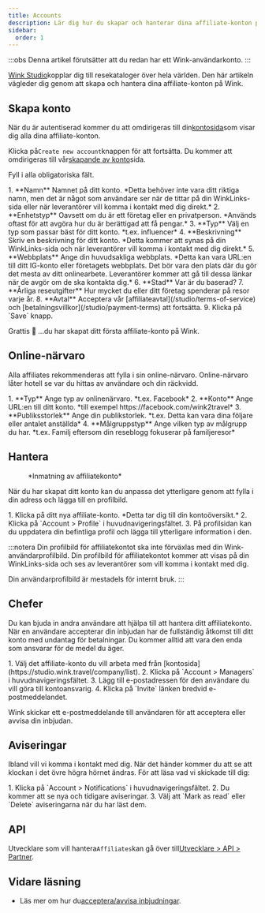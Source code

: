 ```yaml
---
title: Accounts
description: Lär dig hur du skapar och hanterar dina affiliate-konton på Wink.
sidebar:
  order: 1
---
```


:::obs
Denna artikel förutsätter att du redan har ett Wink-användarkonto.
:::

[Wink Studio](https://studio.wink.travel)kopplar dig till resekataloger över hela världen. Den här artikeln vägleder dig genom att skapa och hantera dina affiliate-konton på Wink.

## Skapa konto

När du är autentiserad kommer du att omdirigeras till din[kontosida](https://studio.wink.travel/company/list)som visar dig alla dina affiliate-konton.

Klicka på`Create new account`knappen för att fortsätta. Du kommer att omdirigeras till vår[skapande av konto](https://studio.wink.travel/company/create)sida.

Fyll i alla obligatoriska fält.

<Steps>
  1. **Namn** Namnet på ditt konto. *Detta behöver inte vara ditt riktiga namn, men det är något som användare ser när de tittar på din WinkLinks-sida eller när leverantörer vill komma i kontakt med dig direkt.*
  2. **Enhetstyp** Oavsett om du är ett företag eller en privatperson. *Används oftast för att avgöra hur du är berättigad att få pengar.*
  3. **Typ** Välj en typ som passar bäst för ditt konto. *t.ex. influencer*
  4. **Beskrivning** Skriv en beskrivning för ditt konto. *Detta kommer att synas på din WinkLinks-sida och när leverantörer vill komma i kontakt med dig direkt.*
  5. **Webbplats** Ange din huvudsakliga webbplats. *Detta kan vara URL:en till ditt IG-konto eller företagets webbplats. Det bör vara den plats där du gör det mesta av ditt onlinearbete. Leverantörer kommer att gå till dessa länkar när de avgör om de ska kontakta dig.*
  6. **Stad** Var är du baserad?
  7. **Årliga reseutgifter** Hur mycket du eller ditt företag spenderar på resor varje år.
  8. **Avtal** Acceptera vår [affiliateavtal](/studio/terms-of-service) och [betalningsvillkor](/studio/payment-terms) att fortsätta.
  9. Klicka på `Save` knapp.
</Steps>


Grattis 🎉 ...du har skapat ditt första affiliate-konto på Wink.

## Online-närvaro

Alla affiliates rekommenderas att fylla i sin online-närvaro. Online-närvaro låter hotell se var du hittas av användare och din räckvidd.

<Steps>
  1. **Typ** Ange typ av onlinenärvaro. *t.ex. Facebook*
  2. **Konto** Ange URL:en till ditt konto. *till exempel https://facebook.com/wink2travel*
  3. **Publiksstorlek** Ange din publikstorlek. *t.ex. Detta kan vara dina följare eller antalet anställda*
  4. **Målgruppstyp** Ange vilken typ av målgrupp du har. *t.ex. Familj eftersom din reseblogg fokuserar på familjeresor*
</Steps>


## Hantera

<figure>
  <CloudinaryImage width="350" height="448" resize="scale" quality="best" alt="Affiliate-konto" src="academy/affiliate-account" errorImage="noimage_opaque_nyrtl0.png" />

  <figcaption>*Inmatning av affiliatekonto*</figcaption>
</figure>


När du har skapat ditt konto kan du anpassa det ytterligare genom att fylla i din adress och lägga till en profilbild.

<Steps>
  1. Klicka på ditt nya affiliate-konto. *Detta tar dig till din kontoöversikt.*
  2. Klicka på `Account > Profile` i huvudnavigeringsfältet.
  3. På profilsidan kan du uppdatera din befintliga profil och lägga till ytterligare information i den.
</Steps>


:::notera
Din profilbild för affiliatekontot ska inte förväxlas med din Wink-användarprofilbild. Din profilbild för affiliatekontot kommer att visas på din WinkLinks-sida och ses av leverantörer som vill komma i kontakt med dig.

Din användarprofilbild är mestadels för internt bruk.
:::

## Chefer

Du kan bjuda in andra användare att hjälpa till att hantera ditt affiliatekonto. När en användare accepterar din inbjudan har de fullständig åtkomst till ditt konto med undantag för betalningar. Du kommer alltid att vara den enda som ansvarar för de medel du äger.

<Steps>
  1. Välj det affiliate-konto du vill arbeta med från [kontosida](https://studio.wink.travel/company/list).
  2. Klicka på `Account > Managers` i huvudnavigeringsfältet.
  3. Lägg till e-postadressen för den användare du vill göra till kontoansvarig.
  4. Klicka på `Invite` länken bredvid e-postmeddelandet.
</Steps>


Wink skickar ett e-postmeddelande till användaren för att acceptera eller avvisa din inbjudan.

## Aviseringar

Ibland vill vi komma i kontakt med dig. När det händer kommer du att se att klockan i det övre högra hörnet ändras.
För att läsa vad vi skickade till dig:

<Steps>
  1. Klicka på `Account > Notifications` i huvudnavigeringsfältet.
  2. Du kommer att se nya och tidigare aviseringar.
  3. Välj att `Mark as read` eller `Delete` aviseringarna när du har läst dem.
</Steps>


## API

Utvecklare som vill hantera`Affiliates`kan gå över till[Utvecklare > API > Partner](/developers/apis/#affiliate-api).

## Vidare läsning

* Läs mer om hur du[acceptera/avvisa inbjudningar](/user/invites).


